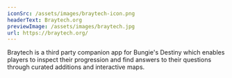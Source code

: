 ```yaml
---
iconSrc: /assets/images/braytech-icon.png
headerText: Braytech.org
previewImage: /assets/images/braytech.jpg
url: https://braytech.org/
---
```


Braytech is a third party companion app for Bungie's Destiny
which enables players to inspect their progression
and find answers to their questions through curated additions and interactive maps.

